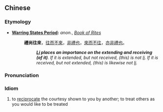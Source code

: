 {{also|礼尚往来}}
==Chinese==
{{zh-forms|s=礼尚往来|type=112}}

===Etymology===
* '''[[w:Warring States Period|Warring States Period]]:''' ''anon.'', ''[[w:Book of Rites|Book of Rites]]''
*: '''禮尚往來'''，[[往]][[而]][[不]][[來]]，[[非禮]][[也]]，[[來]][[而]][[不]][[往]]，[[亦]][[非禮]][[也]]。
*:: '''''[[w:li (Confucian)|Li]] places an importance on the extending and receiving (of it)'''. If it is extended, but not received, (this) is not [[w:li (Confucian)|li]]. If it is received, but not extended, (this) is likewise not [[w:li (Confucian)|li]].''

===Pronunciation===
{{zh-pron
|m=lǐ shàng wǎnglái
|c=lai5 soeng6 wong5 loi4
|cat=id
}}

===Idiom===
{{zh-idiom}}

# to [[reciprocate]] the courtesy shown to you by another; to treat others as you would like to be treated